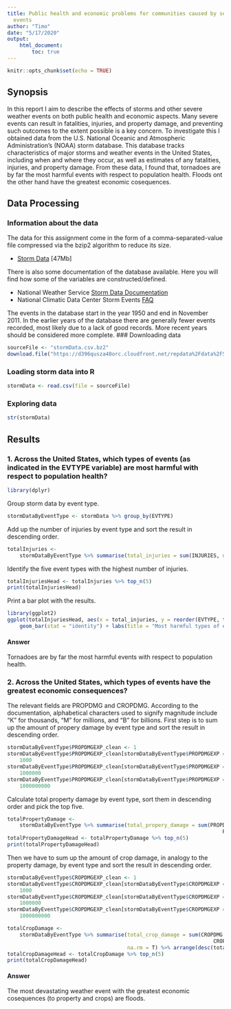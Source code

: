 ```yaml
---
title: Public health and economic problems for communities caused by severe weather
  events
author: "Timo"
date: "5/17/2020"
output: 
    html_document:
        toc: true
---
```

```r
knitr::opts_chunk$set(echo = TRUE)
```
## Synopsis
In this report I aim to describe the effects of storms and other severe weather events on both public health and economic aspects. Many severe events can result in fatalities, injuries, and property damage, and preventing such outcomes to the extent possible is a key concern. To investigate this I obtained data from the U.S. National Oceanic and Atmospheric Administration's (NOAA) storm database. This database tracks characteristics of major storms and weather events in the United States, including when and where they occur, as well as estimates of any fatalities, injuries, and property damage. From these data, I found that, tornadoes are by far the most harmful events with respect to population health. Floods ont the other hand have the greatest economic cosequences.

## Data Processing
### Information about the data
The data for this assignment come in the form of a comma-separated-value file compressed via the bzip2 algorithm to reduce its size.

* [Storm Data](https://d396qusza40orc.cloudfront.net/repdata%2Fdata%2FStormData.csv.bz2) [47Mb]

There is also some documentation of the database available. Here you will find how some of the variables are constructed/defined.

* National Weather Service [Storm Data Documentation](https://d396qusza40orc.cloudfront.net/repdata%2Fpeer2_doc%2Fpd01016005curr.pdf)
* National Climatic Data Center Storm Events [FAQ](https://d396qusza40orc.cloudfront.net/repdata%2Fpeer2_doc%2FNCDC%20Storm%20Events-FAQ%20Page.pdf)

The events in the database start in the year 1950 and end in November 2011. In the earlier years of the database there are generally fewer events recorded, most likely due to a lack of good records. More recent years should be considered more complete.
### Downloading data
```r
sourceFile <- "stormData.csv.bz2"
download.file("https://d396qusza40orc.cloudfront.net/repdata%2Fdata%2FStormData.csv.bz2", sourceFile)
```
### Loading storm data into R
```r
stormData <- read.csv(file = sourceFile)
```
### Exploring data
```r
str(stormData)
```
## Results

### 1. Across the United States, which types of events (as indicated in the \color{red}{\verb|EVTYPE|}EVTYPE variable) are most harmful with respect to population health?

```r
library(dplyr)
```
Group storm data by event type.
```r
stormDataByEventType <- stormData %>% group_by(EVTYPE)
```

Add up the number of injuries by event type and sort the result in descending order.
```r
totalInjuries <-
    stormDataByEventType %>% summarise(total_injuries = sum(INJURIES, na.rm = T)) %>% arrange(desc(total_injuries))
```
Identify the five event types with the highest number of injuries.
```r
totalInjuriesHead <- totalInjuries %>% top_n(5)
print(totalInjuriesHead)
```
Print a bar plot with the results.
```r
library(ggplot2)
ggplot(totalInjuriesHead, aes(x = total_injuries, y = reorder(EVTYPE, total_injuries))) +
    geom_bar(stat = "identity") + labs(title = "Most harmful types of events with respect to population health", x = "Number of injuries", y = "Event type")
```

#### Answer
Tornadoes are by far the most harmful events with respect to population health.

### 2. Across the United States, which types of events have the greatest economic consequences?

The relevant fields are PROPDMG and CROPDMG.
According to the documentation, alphabetical characters used to signify magnitude include “K” for thousands, “M” for millions, and “B” for billions.
First step is to sum up the amount of propery damage by event type and sort the result in descending order.
```r
stormDataByEventType$PROPDMGEXP_clean <- 1
stormDataByEventType$PROPDMGEXP_clean[stormDataByEventType$PROPDMGEXP == "K"] <-
    1000
stormDataByEventType$PROPDMGEXP_clean[stormDataByEventType$PROPDMGEXP == "M"] <-
    1000000
stormDataByEventType$PROPDMGEXP_clean[stormDataByEventType$PROPDMGEXP == "B"] <-
    1000000000
```
Calculate total property damage by event type, sort them in descending order and pick the top five.
```r
totalPropertyDamage <-
    stormDataByEventType %>% summarise(total_propery_damage = sum(PROPDMG *
                                                                      PROPDMGEXP_clean, na.rm = T)) %>% arrange(desc(total_propery_damage))
totalPropertyDamageHead <- totalPropertyDamage %>% top_n(5)
print(totalPropertyDamageHead)
```
Then we have to sum up the amount of crop damage, in analogy to the property damage, by event type and sort the result in descending order.
```r
stormDataByEventType$CROPDMGEXP_clean <- 1
stormDataByEventType$CROPDMGEXP_clean[stormDataByEventType$CROPDMGEXP == "K"] <-
    1000
stormDataByEventType$CROPDMGEXP_clean[stormDataByEventType$CROPDMGEXP == "M"] <-
    1000000
stormDataByEventType$CROPDMGEXP_clean[stormDataByEventType$CROPDMGEXP == "B"] <-
    1000000000

totalCropDamage <-
    stormDataByEventType %>% summarise(total_crop_damage = sum(CROPDMG *
                                                                   CROPDMGEXP_clean),
                                       na.rm = T) %>% arrange(desc(total_crop_damage))
totalCropDamageHead <- totalCropDamage %>% top_n(5)
print(totalCropDamageHead)
```
#### Answer
The most devastating weather event with the greatest economic cosequences (to property and crops) are floods.